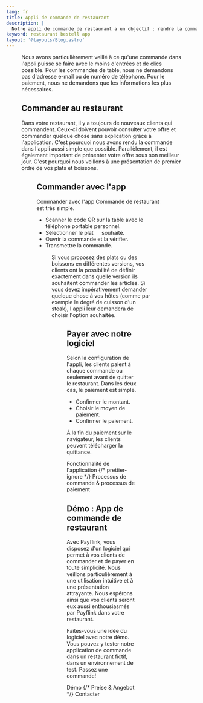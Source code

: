 ```yaml
---
lang: fr
title: Appli de commande de restaurant
description: |
  Notre appli de commande de restaurant a un objectif : rendre la commande et le paiement aussi simples que possible pour les clients de votre restaurant.
keyword: restaurant bestell app
layout: '@layouts/Blog.astro'
---
```



<Figure
  caption="Menu dans l'application de commande de restaurant."
  src={import('../../images/restaurant-bestell-app.png')}
/>

Nous avons particulièrement veillé à ce qu'une commande dans l'appli puisse se faire avec le moins d'entrées et de clics possible. Pour les commandes de table, nous ne demandons pas d'adresse e-mail ou de numéro de téléphone. Pour le paiement, nous ne demandons que les informations les plus nécessaires.

## Commander au restaurant

Dans votre restaurant, il y a toujours de nouveaux clients qui commandent. Ceux-ci doivent pouvoir consulter votre offre et commander quelque chose sans explication grâce à l'application. C'est pourquoi nous avons rendu la commande dans l'appli aussi simple que possible. Parallèlement, il est également important de présenter votre offre sous son meilleur jour. C'est pourquoi nous veillons à une présentation de premier ordre de vos plats et boissons.

<Figure
  caption="Voir les variantes dans l'application Order."
  src={import('../../images/variationen.png')}
/>

## Commander avec l'app

Commander avec l'app Commande de restaurant est très simple.

- Scanner le code QR sur la table avec le téléphone portable personnel.
- Sélectionner le plat <svg style="height: 1em; width: 1em; stroke: var(--primary-color); stroke-width: 4;" viewBox="0 0 24 24"> <path d="M 2,12 L 22,12 M 12,2 L 12,22" /> </svg> souhaité.
- Ouvrir la commande et la vérifier.
- Transmettre la commande.

<Figure
  caption="Un invité a créé une commande dans l'application."
  src={import('../../images/bestellung.png')}
/>

Si vous proposez des plats ou des boissons en différentes versions, vos clients ont la possibilité de définir exactement dans quelle version ils souhaitent commander les articles. Si vous devez impérativement demander quelque chose à vos hôtes (comme par exemple le degré de cuisson d'un steak), l'appli leur demandera de choisir l'option souhaitée.

<Figure
  caption="Sélectionnez les options dans l'application."
  src={import('../../images/optionen.png')}
/>

## Payer avec notre logiciel

Selon la configuration de l'appli, les clients paient à chaque commande ou seulement avant de quitter le restaurant. Dans les deux cas, le paiement est simple.

- Confirmer le montant.
- Choisir le moyen de paiement.
- Confirmer le paiement.

À la fin du paiement sur le navigateur, les clients peuvent télécharger la quittance.

<ButtonList>
  <ButtonLink href="/fr/funktionsumfang/">Fonctionnalité de l'application</ButtonLink>
  {/* prettier-ignore */}
  <ButtonLink href="/fr/bestell-und-zahlungs-ablauf-gastro-betriebe/">Processus de commande &amp; processus de paiement</ButtonLink>
</ButtonList>

## Démo : App de commande de restaurant

Avec Payflink, vous disposez d'un logiciel qui permet à vos clients de commander et de payer en toute simplicité. Nous veillons particulièrement à une utilisation intuitive et à une présentation attrayante. Nous espérons ainsi que vos clients seront eux aussi enthousiasmés par Payflink dans votre restaurant.

Faites-vous une idée du logiciel avec notre démo. Vous pouvez y tester notre application de commande dans un restaurant fictif, dans un environnement de test. Passez une commande!

<ButtonList>
  <ButtonLink href="/fr/démo/">Démo</ButtonLink>
  {/* <ButtonLink href="/de/preise/">Preise &amp; Angebot</ButtonLink> */}
  <ButtonLink href="/fr/kontakt/">Contacter</ButtonLink>
</ButtonList>
